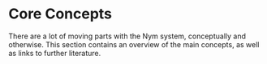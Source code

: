 # Core Concepts
There are a lot of moving parts with the Nym system, conceptually and otherwise. This section contains an overview of the main concepts, as well as links to further literature.
